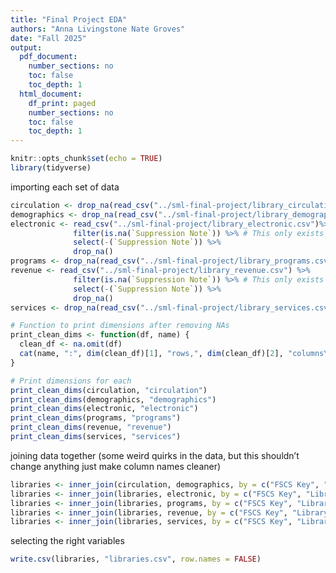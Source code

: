 ```yaml
---
title: "Final Project EDA"
authors: "Anna Livingstone Nate Groves"
date: "Fall 2025"
output:
  pdf_document:
    number_sections: no
    toc: false
    toc_depth: 1
  html_document:
    df_print: paged
    number_sections: no
    toc: false
    toc_depth: 1
---
```


```r
knitr::opts_chunk$set(echo = TRUE)
library(tidyverse)
```

importing each set of data
```r

circulation <- drop_na(read_csv("../sml-final-project/library_circulation.csv"))
demographics <- drop_na(read_csv("../sml-final-project/library_demographics.csv"))
electronic <- read_csv("../sml-final-project/library_electronic.csv")%>%
              filter(is.na(`Suppression Note`)) %>% # This only exists if data is missing, so we can drop it to make our lives easier
              select(-(`Suppression Note`)) %>%
              drop_na()
programs <- drop_na(read_csv("../sml-final-project/library_programs.csv"))
revenue <- read_csv("../sml-final-project/library_revenue.csv") %>%
              filter(is.na(`Suppression Note`)) %>% # This only exists if data is missing, so we can drop it to make our lives easier
              select(-(`Suppression Note`)) %>%
              drop_na()
services <- drop_na(read_csv("../sml-final-project/library_services.csv"))

```
```r
# Function to print dimensions after removing NAs
print_clean_dims <- function(df, name) {
  clean_df <- na.omit(df)
  cat(name, ":", dim(clean_df)[1], "rows,", dim(clean_df)[2], "columns\n")
}

# Print dimensions for each
print_clean_dims(circulation, "circulation")
print_clean_dims(demographics, "demographics")
print_clean_dims(electronic, "electronic")
print_clean_dims(programs, "programs")
print_clean_dims(revenue, "revenue")
print_clean_dims(services, "services")
```

joining data together (some weird quirks in the data, but this shouldn't change anything just make column names cleaner)
```r
libraries <- inner_join(circulation, demographics, by = c("FSCS Key", "Library Name", "Service Area Population", "Locale"))
libraries <- inner_join(libraries, electronic, by = c("FSCS Key", "Library Name", "Service Area Population", "Locale"))
libraries <- inner_join(libraries, programs, by = c("FSCS Key", "Library Name", "Service Area Population", "Locale"))
libraries <- inner_join(libraries, revenue, by = c("FSCS Key", "Library Name", "Service Area Population", "Locale"))
libraries <- inner_join(libraries, services, by = c("FSCS Key", "Library Name", "Service Area Population", "Locale"))
```

selecting the right variables
```r
write.csv(libraries, "libraries.csv", row.names = FALSE)
```

